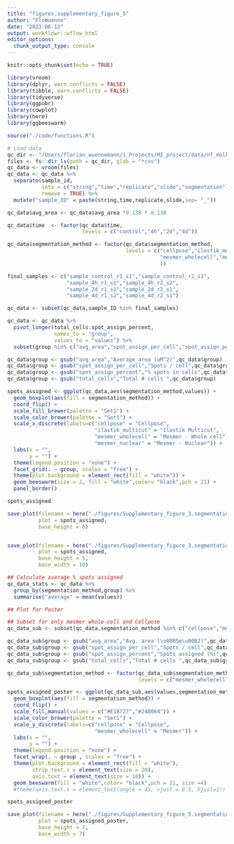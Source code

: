 ```yaml
---
title: "figures.supplementary_figure_5"
author: "FloWuenne"
date: "2023-06-12"
output: workflowr::wflow_html
editor_options:
  chunk_output_type: console
---
```


```r
knitr::opts_chunk$set(echo = TRUE)

library(vroom)
library(dplyr, warn.conflicts = FALSE)
library(tibble, warn.conflicts = FALSE)
library(tidyverse)
library(ggpubr)
library(cowplot)
library(here)
library(ggbeeswarm)

source("./code/functions.R")
```

```r
# Load data
qc_dir <- "/Users/florian_wuennemann/1_Projects/MI_project/data/nf_molkart_results/QC"
files <- fs::dir_ls(path = qc_dir, glob = "*csv")
qc_data <- vroom(files)
qc_data <- qc_data %>%
  separate(sample_id,
           into = c("string","time","replicate","slide","segmentation"),
           remove = TRUE) %>%
  mutate("sample_ID" = paste(string,time,replicate,slide,sep= "_"))

qc_data$avg_area <- qc_data$avg_area *0.138 * 0.138

qc_data$time  <- factor(qc_data$time,
                        levels = c("control","4h","2d","4d"))

qc_data$segmentation_method <- factor(qc_data$segmentation_method,
                                      levels = c("cellpose","ilastik_multicut",
                                                 "mesmer_wholecell","mesmer_nuclear"
                                                 ))

final_samples <- c("sample_control_r1_s1","sample_control_r2_s1",
                   "sample_4h_r1_s1","sample_4h_r2_s2",
                   "sample_2d_r1_s1","sample_2d_r2_s1",
                   "sample_4d_r1_s2","sample_4d_r2_s1")

qc_data <- subset(qc_data,sample_ID %in% final_samples)

qc_data <- qc_data %>%
  pivot_longer(total_cells:spot_assign_percent,
               names_to = "group",
               values_to = "values") %>%
  subset(group %in% c("avg_area","spot_assign_per_cell","spot_assign_percent","total_cells"))
```


```r
qc_data$group <- gsub("avg_area","Average area (uM^2)",qc_data$group)
qc_data$group <- gsub("spot_assign_per_cell","Spots / cell",qc_data$group)
qc_data$group <- gsub("spot_assign_percent","% spots in cells",qc_data$group)
qc_data$group <- gsub("total_cells","Total # cells ",qc_data$group)

spots_assigned <- ggplot(qc_data,aes(segmentation_method,values)) +
  geom_boxplot(aes(fill = segmentation_method)) +
  coord_flip() +
  scale_fill_brewer(palette = "Set1") +
  scale_color_brewer(palette = "Set1") +
  scale_x_discrete(labels=c("cellpose" = "Cellpose",
                            "ilastik_multicut" = "Ilastik Multicut",
                            "mesmer_wholecell" = "Mesmer - Whole cell",
                            "mesmer_nuclear" = "Mesmer - Nuclear")) +
  labs(x = "",
       y = "") +
  theme(legend.position = "none") +
  facet_grid(. ~ group, scales = "free") +
  theme(plot.background = element_rect(fill = "white")) +
  geom_beeswarm(size = 2, fill = "white",color= "black",pch = 21) +
  panel_border()

spots_assigned

save_plot(filename = here("./figures/Supplementary_figure_3.segmentation_metrics.png"),
          plot = spots_assigned,
          base_height = 6)


save_plot(filename = here("./figures/Supplementary_figure_3.segmentation_metrics.eps"),
          plot = spots_assigned,
          base_height = 5,
          base_width = 10)
```

```r
## Calculate average % spots assigned
qc_data_stats <- qc_data %>%
  group_by(segmentation_method,group) %>%
  summarise("average" = mean(values))
```



```r
## Plot for Poster

## Subset for only mesmer whole-cell and Cellpose
qc_data_sub <- subset(qc_data,segmentation_method %in% c("cellpose","mesmer_wholecell"))

qc_data_sub$group <- gsub("avg_area","Avg. area (\u00B5m\u00B2)",qc_data_sub$group)
qc_data_sub$group <- gsub("spot_assign_per_cell","Spots / cell",qc_data_sub$group)
qc_data_sub$group <- gsub("spot_assign_percent","Spots assigned (%)",qc_data_sub$group)
qc_data_sub$group <- gsub("total_cells","Total # cells ",qc_data_sub$group)

qc_data_sub$segmentation_method <- factor(qc_data_sub$segmentation_method,
                                          levels = c("mesmer_wholecell","cellpose"))

spots_assigned_poster <- ggplot(qc_data_sub,aes(values,segmentation_method)) +
  geom_boxplot(aes(fill = segmentation_method)) +
  coord_flip() +
  scale_fill_manual(values = c("#E18727","#24B064")) +
  scale_color_brewer(palette = "Set1") +
  scale_y_discrete(labels=c("cellpose" = "Cellpose",
                            "mesmer_wholecell" = "Mesmer")) +
  labs(x = "",
       y = "") +
  theme(legend.position = "none") +
  facet_wrap(. ~ group , scales = "free") +
  theme(plot.background = element_rect(fill = "white"),
        strip.text.x = element_text(size = 20),
        axis.text = element_text(size = 18)) +
  geom_beeswarm(fill = "white",color= "black",pch = 21, size =4)
  #theme(axis.text.x = element_text(angle = 45, vjust = 0.5, hjust=1))

spots_assigned_poster

save_plot(filename = here("./figures/Supplementary_figure_5.segmentation_metrics.poster.eps"),
          plot = spots_assigned_poster,
          base_height = 7,
          base_width = 7)
```
